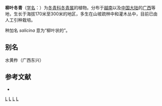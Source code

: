 {{Speciesbox 
| taxon = Ilex salicina
| authority = [[Hand.-Mazz.|Hand.-Mazz.]], 1933
}}

'''柳叶冬青'''（[[学名|学名]]：{{lang|la|''Ilex salicina''}}）为[[冬青科|冬青科]][[冬青属|冬青属]]的植物。分布于[[越南|越南]]以及[[中国大陆|中国大陆]]的[[广西|广西]]等地，生长于海拔170米至300米的地区，多生在山坡疏林中和灌木丛中，目前已由人工引种栽培。

种加名 ''salicina'' 意为“柳叶状的”。

== 别名 ==
水黄柞（广西东兴）

== 参考文献 ==
<div class="references-small">
* {{cite web| url =http://www.bioinfo.cn/db05/KmzwSpecies.php?action=view&id=14209| title =柳叶冬青| work =《中国高等植物数据库全库》| publisher =中国科学院微生物研究所| author =昆明植物研究所| accessdate =2009-02-24| deadurl =yes| archiveurl =https://web.archive.org/web/20160305003523/http://www.bioinfo.cn/db05/KmzwSpecies.php?action=view&id=14209| archivedate =2016-03-05}}
</div>
{{Taxonbar|from=Q11109405}}

[[Category:冬青属|L]]
[[Category:越南植物|L]]
[[Category:广西植物|L]]
[[Category:1953年描述的植物|L]]